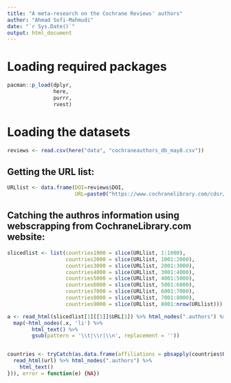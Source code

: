 ```yaml
---
title: "A meta-research on the Cochrane Reviews' authors"
author: "Ahmad Sofi-Mahmudi"
date: "`r Sys.Date()`"
output: html_document
---
```


# Loading required packages

```r
pacman::p_load(dplyr,
               here,
               purrr,
               rvest)
```


# Loading the datasets
```r
reviews <- read.csv(here("data", "cochraneauthors_db_may8.csv"))
```

## Getting the URL list:
```r
URLlist <- data.frame(DOI=reviews$DOI, 
                      URL=paste0("https://www.cochranelibrary.com/cdsr/doi/",reviews$DOI,"/information"))
```

## Catching the authros information using webscrapping from CochraneLibrary.com website:
```r
slicedlist <- list(countries1000 = slice(URLlist, 1:1000),
                   countries2000 = slice(URLlist, 1001:2000),
                   countries3000 = slice(URLlist, 2001:3000),
                   countries4000 = slice(URLlist, 3001:4000),
                   countries5000 = slice(URLlist, 4001:5000),
                   countries6000 = slice(URLlist, 5001:6000),
                   countries7000 = slice(URLlist, 6001:7000),
                   countries8000 = slice(URLlist, 7001:8000),
                   countries9000 = slice(URLlist, 8001:nrow(URLlist)))

a <- read_html(slicedlist[1][[1]]$URL[1]) %>% html_nodes(".authors") %>% 
  map(~html_nodes(.x, 'li') %>% 
        html_text() %>% 
        gsub(pattern = '\\t|\\r|\\n', replacement = ''))


countries <- tryCatch(as.data.frame(affiliations = pbsapply(countries$URL, function(url) {
  read_html(url) %>% html_nodes(".authors") %>% 
    html_text()
})), error = function(e) {NA})
```

